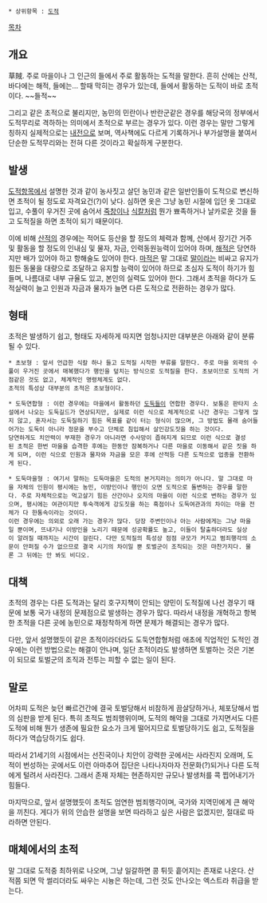  * 상위항목 : [[도적]]

[[목차]]
== 개요 ==
草賊. 주로 마을이나 그 인근의 들에서 주로 활동하는 도적을 말한다. 흔히 산에는 산적, 바다에는 해적, 들에는... 할때 막히는 경우가 있는데, 들에서 활동하는 도적이 바로 초적이다. ~~들적~~

그리고 같은 초적으로 불리지만, 농민의 민란이나 반란군같은 경우를 해당국의 정부에서 도적무리로 격하하는 의미에서 초적으로 부르는 경우가 있다. 이런 경우는 말만 그렇게 칭하지 실제적으로는 [[내전]]으로 보며, 역사책에도 다르게 기록하거나 부가설명을 붙여서 단순한 도적무리와는 전혀 다른 것이라고 확실하게 구분한다.

== 발생 ==
[[도적]]항목에서 설명한 것과 같이 농사짓고 살던 농민과 같은 일반인들이 도적으로 변신하면 초적이 될 정도로 자격요건(?)이 낮다. 심하면 옷은 그냥 농민 시절에 입던 옷 그대로 입고, 수풀이 우거진 곳에 숨어서 [[죽창]]이나 [[식칼]]처럼 뭔가 뾰족하거나 날카로운 것을 들고 도적질을 하면 초적이 되기 때문이다.

이에 비해 [[산적]]의 경우에는 적어도 등산을 할 정도의 체력과 함께, 산에서 장기간 거주 및 활동을 할 정도의 인내심 및 물자, 자금, 인력동원능력이 있어야 하며, [[해적]]은 당연하지만 배가 있어야 하고 항해술도 있어야 한다. [[마적]]은 말 그대로 [[말]]이라는 비싸고 유지가 힘든 동물을 대량으로 조달하고 유지할 능력이 있어야 하므로 초심자 도적이 하기가 힘들며, 나름대로 내부 규율도 있고, 본인의 실력도 있어야 한다. 그래서 초적을 하다가 도적실력이 늘고 인원과 자금과 물자가 늘면 다른 도적으로 전환하는 경우가 많다.

== 형태 ==
초적은 발생하기 쉽고, 형태도 자세하게 따지면 엄청나지만 대부분은 아래와 같이 분류될 수 있다.

 * 초보형 : 앞서 언급한 식칼 하나 들고 도적질 시작한 부류를 말한다. 주로 마을 외곽의 수풀이 우거진 곳에서 매복했다가 행인을 덮치는 방식으로 도적질을 한다. 초보이므로 도적의 거점같은 것도 없고, 체계적인 명령체계도 없다.
 초적의 특성상 대부분의 초적은 초보형이다.

 * 도둑연합형 : 이런 경우에는 마을에서 활동하던 [[도둑]]들이 연합한 경우다. 보통은 판타지 소설에서 나오는 도둑길드가 연상되지만, 실제로 이런 식으로 체계적으로 나간 경우는 그렇게 많지 않고, 혼자서는 도둑질하기 힘든 목표를 같이 터는 형식이 많으며, 그 방법도 몰래 숨어들어가는 도둑이 아니라 정문을 부수고 단체로 침입해서 살인강도짓을 하는 것이다.
 당연하게도 치안력이 부재한 경우가 아니라면 수사망이 좁혀지게 되므로 이런 식으로 결성된 초적은 한번 마을을 습격한 후에는 한동안 잠복하거나 다른 마을로 이동해서 같은 짓을 하게 되며, 이런 식으로 인원과 물자와 자금을 모은 후에 산적등 다른 도적으로 업종을 전환하게 된다.

 * 도둑마을형 : 여기서 말하는 도둑마을은 도적의 본거지라는 의미가 아니다. 말 그대로 마을 자체의 인원이 평시에는 농민, 이방인이나 행인이 오면 도적으로 돌변하는 경우를 말한다. 주로 자체적으로는 먹고살기 힘든 산간이나 오지의 마을이 이런 식으로 변하는 경우가 있으며, 평시에는 여관이지만 투숙객에게 강도짓을 하는 흑점이나 도둑여관과의 차이는 마을 전체가 다 한통속이라는 것이다.
 이런 경우에는 의외로 오래 가는 경우가 많다. 당장 주변인이나 아는 사람에게는 그냥 마을일 뿐이며, 뜨내기나 이방인을 노리기 때문에 성공확률도 높고, 이들이 탈출하더라도 실상이 알려질 때까지는 시간이 걸린다. 다만 도적질의 특성상 점점 규모가 커지고 범죄행각의 소문이 안퍼질 수가 없으므로 결국 시기의 차이일 뿐 토벌군이 조직되는 것은 마찬가지다. 물론 그 뒤에는 안 봐도 비디오.

== 대책 ==
초적의 경우는 다른 도적과는 달리 호구지책이 안되는 양민이 도적질에 나선 경우기 때문에 보통 국가 내정의 문제점으로 발생하는 경우가 많다. 따라서 내정을 개혁하고 항복한 초적을 다른 곳에 농민으로 재정착하게 하면 문제가 해결되는 경우가 많다.

다만, 앞서 설명했듯이 같은 초적이라더라도 도둑연합형처럼 애초에 직업적인 도적인 경우에는 이런 방법으로는 해결이 안나며, 일단 초적이라도 발생하면 토벌하는 것은 기본이 되므로 토벌군의 조직과 전투는 피할 수 없는 일이 된다.

== 말로 ==
어차피 도적은 늦던 빠르건간에 결국 토벌당해서 비참하게 끔살당하거나, 체포당해서 법의 심판을 받게 된다. 특히 초적도 범죄행위이며, 도적의 해악을 그대로 가지면서도 다른 도적에 비해 뭔가 생존에 필요한 요소가 크게 떨어지므로 토벌당하기도 쉽고, 도적질을 하다가 역습당하기도 쉽다.

따라서 21세기의 시점에서는 선진국이나 치안이 강력한 곳에서는 사라진지 오래며, 도적이 번성하는 곳에서도 이런 아마추어 집단은 나타나자마자 전문화(?)되거나 다른 도적에게 털려서 사라진다. 그래서 존재 자체는 현존하지만 규모나 발생처를 콕 찝어내기가 힘들다.

마지막으로, 앞서 설명했듯이 초적도 엄연한 범죄행각이며, 국가와 지역민에게 큰 해악을 끼친다. 게다가 위의 안습한 설명을 보면 따라하고 싶은 사람은 없겠지만, 절대로 따라하면 안된다.

== 매체에서의 초적 ==
말 그대로 도적중 최하위로 나오며, 그냥 일갈하면 콩 튀듯 흩어지는 존재로 나온다. 산적쯤 되면 막 썰리더라도 싸우는 시늉은 하는데, 그런 것도 안나오는 엑스트라 취급을 받는다.
